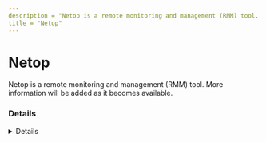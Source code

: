 ```yaml
---
description = "Netop is a remote monitoring and management (RMM) tool. More information will be added as it becomes available."
title = "Netop"
---
```




# Netop

Netop is a remote monitoring and management (RMM) tool. More information will be added as it becomes available.

### Details
<Details author={""}
         category={""}
         created={""}
         website={""}
         lastModified={""}
         privileges={""}
         free={ false }
         verification={ false }
/>

#### Installation Paths
<Card code={ ["C:\\Program Files\\Danware Data\\NetOp Packn Deploy\\*", "*\\Danware Data\\NetOp Packn Deploy\\*", "*\\Netop Remote Control\\*"] }/>

#### Supported OS
<Badges color="warning" badges={ ["Windows"] }/>




### Forensic Artifacts










